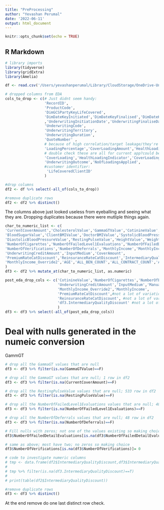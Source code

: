 ```yaml
---
title: "PreProcessing"
author: "Yevashan Perumal"
date: '2022-06-11'
output: html_document
---
```


```r
knitr::opts_chunk$set(echo = TRUE)
```

## R Markdown
```r
# library imports
library(tidyverse)
library(gridExtra)
library(Amelia)
```


```r
df <- read.csv('/Users/yevashanperumal/Library/CloudStorage/OneDrive-UniversityofCapeTown/Yevashan Perumal MSc - OneDrive/Data/data with some cdw.csv')
```

```r
# dropped columns from EDA
cols_to_drop <- c(# Just didnt seem handy:
                  'RecordID',
                  'ProductCode',
                  'DimGCSPartyKeyLifeCovered',
                  'DimDateKeyInitiated','DimDateKeyFinalised','DimDateKeyAccepted'
                  ,'UnderwritingInitiationDate','UnderwritingFinaliseDate',
                  'UnderwritingCode',
                  'UnderwritingTerritory',
                  'UnderwritingDuration',
                  'QuoteNumber' ,
                  # because of high correlation/target leakage/they're informed by GammaGT:
                  'LoadingPercentage','CoverLoadingAmount','HealthLoadingPercentage',
                  # double check these are all for current app?could be previous:
                  'CoverLoading','HealthLoadingIndicator','CoverLoadingIndicator',
                  'UnderwritingOutcome','NoOfLoadingsApplied',
                  #customer identifier:
                   'LifeCoveredClientID'  
                  )

#drop columns
df2 <- df %>% select(-all_of(cols_to_drop))

#remove duplicate rows
df2 <- df2 %>% distinct()
```
The columns above just looked useless from eyeballing and seeing what they are. Dropping duplicates because there were mutliple things again.


```r
char_to_numeric_list <- c( 
'CurrentCoverAmount','CholesterolValue','GammaGTValue','CotinineValue',
'BloodSugarValue','ClientBMIValue','DoctorBMIValue','SystolicBloodPressureValue',
'DiastolicBloodPressureValue','RestingPulseValue','HeightValue','WeightValue',
'NumberOfCigarettes','NumberOfFailedLevel1Evaluations','NumberOfFailedDetailEvaluations','NumberOfExclusions',    
'NumberOfVerifications','NumberOfDeferrals','MonthlyIncome','MonthlyIncome_Override',
'UnderwritingCreditAmount','InputMedium','CoverAmount',
'PremiumRateCatDiscount','ReinsuranceRateCatDiscount','IntermediaryQualityDiscount',  
'MonthlyIncome_Override2','AGE','ALL_BEN_COUNT','ALL_CONTRACT_COUNT','ANNUAL_INVESTMENT','AUM'
)            
df3 <- df2 %>% mutate_at(char_to_numeric_list, as.numeric)
```

```r
post_eda_drop_cols <- c('CotinineValue','NumberOfCigarettes','NumberOfExclusions',
                        'UnderwritingCreditAmount','InputMedium','ManualDiscountIndicator',
                        'MonthlyIncome_Override2','MonthlyIncome',
                        'PremiumRateCatDiscount',#not a lot of variation here, about 1k rows
                        'ReinsuranceRateCatDiscount', #not a lot of variation here, about 1k rows
                        'df3.IntermediaryQualityDiscount' #not a lot of variation here, about 1k rows
                        )
df3 <- df3 %>% select(-all_of(post_eda_drop_cols))
```


# Deal with nulls generated in the numeic conversion

GammGT
```r
# drop all the GammaGT values that are null
df3 <- df3 %>% filter(is.na(GammaGTValue)==F)

# drop all the GammaGT values that are null; 1 row in df2
df3 <- df3 %>% filter(is.na(CurrentCoverAmount)==F)

# drop all the RestingPulseValue values that are null; 533 row in df2
df3 <- df3 %>% filter(is.na(RestingPulseValue)==F)

# drop all the NumberOfFailedLevel1Evaluations values that are null; 48 row in df2;0 already possible value
df3 <- df3 %>% filter(is.na(NumberOfFailedLevel1Evaluations)==F)

# drop all the NumberOfDeferrals values that are null; 48 row in df2
df3 <- df3 %>% filter(is.na(NumberOfDeferrals)==F)
```

```r
# Fill nulls with zeros; not one of the values existing so making choice here.
df3$NumberOfFailedDetailEvaluations[is.na(df3$NumberOfFailedDetailEvaluations)]= 0

# same as above; most have two; no zeros so making choice
df3$NumberOfVerifications[is.na(df3$NumberOfVerifications)]= 0

# code to investigate numeric columns
# tmp <- data.frame(df2$IntermediaryQualityDiscount,df3$IntermediaryQualityDiscount)
# 
# tmp %>% filter(is.na(df3.IntermediaryQualityDiscount)==T)
# 
# print(table(df2$IntermediaryQualityDiscount))

```

```r
#remove duplicate rows
df3 <- df3 %>% distinct()
```
At the end remove do one last distinct row check.
